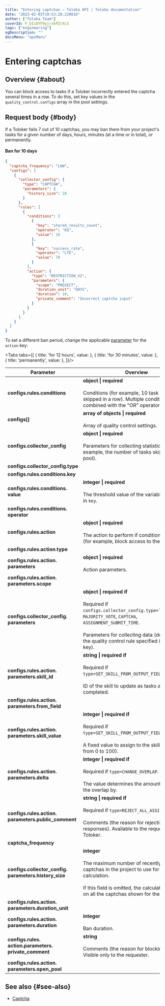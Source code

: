 ```yaml
---
title: "Entering captchas — Toloka API | Toloka documentation"
date: "2023-02-03T19:53:28.228816"
author: ["Toloka Team"]
coverId: F_bIcOYF9yjrxkPZrXc3
tags: ["engineering"]
ogDescription: ""
docsMenu: "apiMenu"
---
```



# Entering captchas

## Overview {#about}

You can block access to tasks if a Toloker incorrectly entered the captcha several times in a row. To do this, set key values in the `quality_control.configs` array in the pool settings.

## Request body {#body}

If a Toloker fails 7 out of 10 captchas, you may ban them from your project's tasks for a given number of days, hours, minutes (at a time or in total), or permanently.

#### Ban for 10 days

```json
{
  "captcha_frequency": "LOW",
  "configs": [
    {
      "collector_config": {
        "type": "CAPTCHA",
        "parameters": {
          "history_size": 10
        }
      },
      "rules": [
        {
          "conditions": [
            {
              "key": "stored_results_count",
              "operator": "EQ",
              "value": 10
            },
            {
              "key": "success_rate",
              "operator": "LTE",
              "value": 70
            }
          ],
          "action": {
            "type": "RESTRICTION_V2",
            "parameters": {
              "scope": "PROJECT",
              "duration_unit": "DAYS",
              "duration": 10,
              "private_comment": "Incorrect captcha input"
            }
          }
        }
      ]
    }
  ]
}
```

To set a different ban period, change the applicable [parameter](/docs-new/api/goldenset#configs-rules-action-parameters-duration) for the `action` key:

<Tabs tabs={[
  { title: 'for 12 hours', value: <CaptchaList1/> },
  { title: 'for 30 minutes', value: <CaptchaList2/> },
  { title: 'permanently', value: <CaptchaList3/> },
]}/>

Parameter | Overview
----- | -----
**configs.rules.conditions** | **object \| required**<br/><br/>Conditions (for example, 10 task suites skipped in a row). Multiple conditions are combined with the "OR" operator.
**configs[]** | **array of objects \| required**<br/><br/>Array of quality control settings.
**configs.collector_config** | **object \| required**<br/><br/>Parameters for collecting statistics (for example, the number of tasks skipped in the pool).
**configs.collector_config.type** | <CaptchaTable1/>
**configs.rules.conditions.key** | <CaptchaTable2/>
**configs.rules.conditions. value** | **integer \| required**<br/><br/>The threshold value of the variable specified in `key`.
**configs.rules.conditions. operator** | <CaptchaTable3/>
**configs.rules.action** | **object \| required**<br/><br/>The action to perform if conditions are met (for example, block access to the project).
**configs.rules.action.type** | <CaptchaTable4/>
**configs.rules.action. parameters** | **object \| required**<br/><br/>Action parameters.
**configs.rules.action. parameters.scope** | <CaptchaTable5/>
**configs.collector_config. parameters** | **object \| required if**<br/><br/>Required if `configs.collector_config.type=``GOLDEN_SET`, `MAJORITY_VOTE`, `CAPTCHA`, `ASSIGNMENT_SUBMIT_TIME`.<br/><br/>Parameters for collecting data (depends on the quality control rule specified in the `type` key).
**configs.rules.action. parameters.skill_id** | **string \| required if**<br/><br/>Required if `type=SET_SKILL_FROM_OUTPUT_FIELD`.<br/><br/>ID of the skill to update as tasks are completed.
**configs.rules.action. parameters.from_field** | <CaptchaTable6/>
**configs.rules.action. parameters.skill_value** | **integer \| required if**<br/><br/>Required if `type=SET_SKILL_FROM_OUTPUT_FIELD`.<br/><br/>A fixed value to assign to the skill (a number from 0 to 100).
**configs.rules.action. parameters.delta** | **integer \| required if**<br/><br/>Required if `type=CHANGE_OVERLAP`.<br/><br/>The value determines the amount to change the overlap by.
**configs.rules.action. parameters.public_comment** | **string \| required if**<br/><br/>Required if `type=REJECT_ALL_ASSIGNMENTS`.<br/><br/>Comments (the reason for rejecting responses). Available to the requester and the Toloker.
**captcha_frequency** | <CaptchaTable7/>
**configs.collector_config. parameters.history_size** | **integer**<br/><br/>The maximum number of recently displayed captchas in the project to use for the calculation.<br/><br/>If this field is omitted, the calculation is based on all the captchas shown for the pool.
**configs.rules.action. parameters.duration_unit** | <CaptchaTable8/>
**configs.rules.action. parameters.duration** | **integer**<br/><br/>Ban duration.
**configs.rules. action.parameters. private_comment** | **string**<br/><br/>Comments (the reason for blocking access). Visible only to the requester.
**configs.rules.action. parameters.open_pool** | <CaptchaTable9/>

## See also {#see-also}

- [Captcha](https://toloka.ai/en/docs/guide/concepts/captcha)
